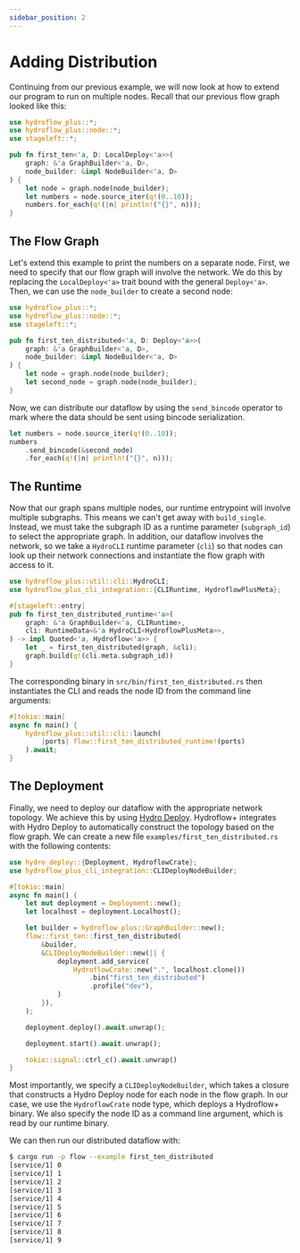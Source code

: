 ```yaml
---
sidebar_position: 2
---
```


# Adding Distribution
Continuing from our previous example, we will now look at how to extend our program to run on multiple nodes. Recall that our previous flow graph looked like this:

```rust title="flow/src/first_ten.rs"
use hydroflow_plus::*;
use hydroflow_plus::node::*;
use stageleft::*;

pub fn first_ten<'a, D: LocalDeploy<'a>>(
    graph: &'a GraphBuilder<'a, D>,
    node_builder: &impl NodeBuilder<'a, D>
) {
    let node = graph.node(node_builder);
    let numbers = node.source_iter(q!(0..10));
    numbers.for_each(q!(|n| println!("{}", n)));
}
```

## The Flow Graph
Let's extend this example to print the numbers on a separate node. First, we need to specify that our flow graph will involve the network. We do this by replacing the `LocalDeploy<'a>` trait bound with the general `Deploy<'a>`. Then, we can use the `node_builder` to create a second node:
```rust title="flow/src/first_ten_distributed.rs"
use hydroflow_plus::*;
use hydroflow_plus::node::*;
use stageleft::*;

pub fn first_ten_distributed<'a, D: Deploy<'a>>(
    graph: &'a GraphBuilder<'a, D>,
    node_builder: &impl NodeBuilder<'a, D>
) {
    let node = graph.node(node_builder);
    let second_node = graph.node(node_builder);
}
```

Now, we can distribute our dataflow by using the `send_bincode` operator to mark where the data should be sent using bincode serialization.

```rust
let numbers = node.source_iter(q!(0..10));
numbers
    .send_bincode(&second_node)
    .for_each(q!(|n| println!("{}", n)));
```

## The Runtime
Now that our graph spans multiple nodes, our runtime entrypoint will involve multiple subgraphs. This means we can't get away with `build_single`. Instead, we must take the subgraph ID as a runtime parameter (`subgraph_id`) to select the appropriate graph. In addition, our dataflow involves the network, so we take a `HydroCLI` runtime parameter (`cli`) so that nodes can look up their network connections and instantiate the flow graph with access to it.

```rust title="flow/src/first_ten_distributed.rs"
use hydroflow_plus::util::cli::HydroCLI;
use hydroflow_plus_cli_integration::{CLIRuntime, HydroflowPlusMeta};

#[stageleft::entry]
pub fn first_ten_distributed_runtime<'a>(
    graph: &'a GraphBuilder<'a, CLIRuntime>,
    cli: RuntimeData<&'a HydroCLI<HydroflowPlusMeta>>,
) -> impl Quoted<'a, Hydroflow<'a>> {
    let _ = first_ten_distributed(graph, &cli);
    graph.build(q!(cli.meta.subgraph_id))
}
```

The corresponding binary in `src/bin/first_ten_distributed.rs` then instantiates the CLI and reads the node ID from the command line arguments:

```rust title="flow/src/bin/first_ten_distributed.rs"
#[tokio::main]
async fn main() {
    hydroflow_plus::util::cli::launch(
        |ports| flow::first_ten_distributed_runtime!(ports)
    ).await;
}
```

## The Deployment
Finally, we need to deploy our dataflow with the appropriate network topology. We achieve this by using [Hydro Deploy](../../deploy/index.md). Hydroflow+ integrates with Hydro Deploy to automatically construct the topology based on the flow graph. We can create a new file `examples/first_ten_distributed.rs` with the following contents:

```rust title="flow/examples/first_ten_distributed.rs"
use hydro_deploy::{Deployment, HydroflowCrate};
use hydroflow_plus_cli_integration::CLIDeployNodeBuilder;

#[tokio::main]
async fn main() {
    let mut deployment = Deployment::new();
    let localhost = deployment.Localhost();

    let builder = hydroflow_plus::GraphBuilder::new();
    flow::first_ten::first_ten_distributed(
        &builder,
        &CLIDeployNodeBuilder::new(|| {
            deployment.add_service(
                HydroflowCrate::new(".", localhost.clone())
                    .bin("first_ten_distributed")
                    .profile("dev"),
            )
        }),
    );

    deployment.deploy().await.unwrap();

    deployment.start().await.unwrap();

    tokio::signal::ctrl_c().await.unwrap()
}
```

Most importantly, we specify a `CLIDeployNodeBuilder`, which takes a closure that constructs a Hydro Deploy node for each node in the flow graph. In our case, we use the `HydroflowCrate` node type, which deploys a Hydroflow+ binary. We also specify the node ID as a command line argument, which is read by our runtime binary.

We can then run our distributed dataflow with:

```bash
$ cargo run -p flow --example first_ten_distributed
[service/1] 0
[service/1] 1
[service/1] 2
[service/1] 3
[service/1] 4
[service/1] 5
[service/1] 6
[service/1] 7
[service/1] 8
[service/1] 9
```
